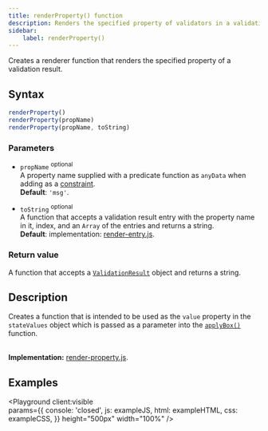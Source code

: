 ```yaml
---
title: renderProperty() function
description: Renders the specified property of validators in a validation result.
sidebar: 
    label: renderProperty()
---
```



Creates a renderer function that renders the specified property of a validation result.

## Syntax

```js 
renderProperty()
renderProperty(propName)
renderProperty(propName, toString)
```

### Parameters

- `propName` <sup>optional</sup>
<br/> A property name supplied with a predicate function as `anyData` when adding as a [constraint](/api/validation/instance-methods/constraint/#parameters).
<br/> **Default**: `'msg'`.

- `toString` <sup>optional</sup>
<br/> A function that accepts a validation result entry with the property name in it, index, and an `Array` of the entries and returns a string.
<br/> **Default**: implementation: [render-entry.js](https://github.com/itihon/isomorphic-validation/blob/master/src/helpers/render-entry.js).

### Return value

A function that accepts a [`ValidationResult`](/api/validation-result/) object and returns a string. 

## Description

Creates a function that is intended to be used as the `value` property in the `stateValues` object which is passed as a parameter into the [`applyBox()`](/api/ui/effect-functions/apply-box/#parameters) function.

<br/>**Implementation:** [render-property.js](https://github.com/itihon/isomorphic-validation/blob/master/src/ui/render-property.js).

## Examples

<Playground client:visible  
    params={{
        console: 'closed',
        js: exampleJS,
        html: exampleHTML,
        css: exampleCSS,
    }}
    height="500px"
    width="100%"
/>